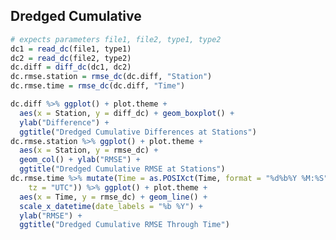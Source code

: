 
## Dredged Cumulative

```r
# expects parameters file1, file2, type1, type2
dc1 = read_dc(file1, type1)
dc2 = read_dc(file2, type2)
dc.diff = diff_dc(dc1, dc2)
dc.rmse.station = rmse_dc(dc.diff, "Station")
dc.rmse.time = rmse_dc(dc.diff, "Time")

dc.diff %>% ggplot() + plot.theme +
  aes(x = Station, y = diff_dc) + geom_boxplot() +
  ylab("Difference") +
  ggtitle("Dredged Cumulative Differences at Stations")
dc.rmse.station %>% ggplot() + plot.theme +
  aes(x = Station, y = rmse_dc) +
  geom_col() + ylab("RMSE") +
  ggtitle("Dredged Cumulative RMSE at Stations")
dc.rmse.time %>% mutate(Time = as.POSIXct(Time, format = "%d%b%Y %M:%S",
    tz = "UTC")) %>% ggplot() + plot.theme +
  aes(x = Time, y = rmse_dc) + geom_line() +
  scale_x_datetime(date_labels = "%b %Y") + 
  ylab("RMSE") +
  ggtitle("Dredged Cumulative RMSE Through Time")
```
